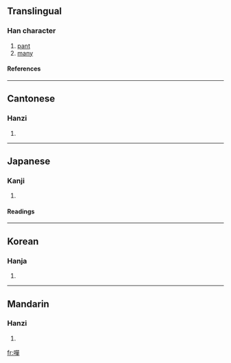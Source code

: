 {{see|啴}}

==Translingual==
===Han character===
{{Han char|rn=30|rad=口|as=12|sn=15|four=6605<sub>6</sub>|canj=口口口十 (RRRJ)}}
# [[pant]]
# [[many]]
====References====
{{Han ref|kx=0207.340|dkj=04280|dj=0430.290|hdz=10683.050|uh=563D|ud=22077|bh=E543|bd=58691}}
----
==Cantonese==
===Hanzi===
{{yue-hanzi|jyut=|y=taan1}}
# {{defn|Cantonese}}
----
==Japanese==
===Kanji===
{{ja-kanji|grade=|rs=口12}}
# {{defn|Japanese}} 
====Readings====
{{ja-readings|on=[[たん]] (tan), [[せん]] (sen), [[た]] (ta), [[だん]] (dan)|kun=[[あえぐ]] (aegu), [[よろこぶ]] (yorokobu), [[おおい]] (ooi), [[さかん]] (sakan)}}
----
==Korean==
===Hanja===
{{ko-hanja|hangeul=[[탄]], [[천]]|rv=tan, cheon|mr=t'an, ch'ŏn}}
# {{defn|Korean}}
----
==Mandarin==
===Hanzi===
{{cmn-hanzi|sim=啴|pin=[[tān]] ([[tan1]])|wg=t'an<sup>1</sup>}}
# {{defn|Mandarin}}

[[fr:嘽]]